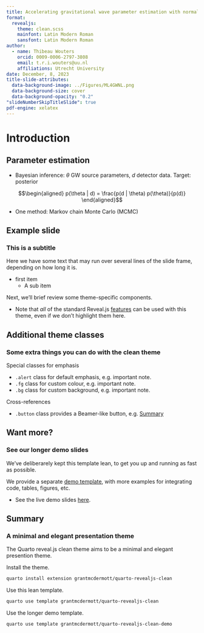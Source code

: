 ```yaml
---
title: Accelerating gravitational wave parameter estimation with normalizing flows
format: 
  revealjs:
    theme: clean.scss
    mainfont: Latin Modern Roman
    sansfont: Latin Modern Roman
author:
  - name: Thibeau Wouters
    orcid: 0009-0006-2797-3808
    email: t.r.i.wouters@uu.nl
    affiliations: Utrecht University
date: December, 8, 2023
title-slide-attributes:
  data-background-image: ../Figures/ML4GWNL.png
  data-background-size: cover
  data-background-opacity: "0.2"
"slideNumberSkipTitleSlide": true
pdf-engine: xelatex
---
```


# Introduction

## Parameter estimation

- Bayesian inference: $\theta$ GW source parameters, $d$ detector data. Target: [posterior]{.red}

$$\begin{aligned}
p(\theta | d) = \frac{p(d | \theta) p(\theta)}{p(d)}
\end{aligned}$$

- One method: Markov chain Monte Carlo (MCMC)

## Example slide

### This is a subtitle

Here we have some text that may run over several lines of the slide frame,
depending on how long it is.

- first item 
    - A sub item

Next, we'll brief review some theme-specific components.

- Note that _all_ of the standard Reveal.js
[features](https://quarto.org/docs/presentations/revealjs/)
can be used with this theme, even if we don't highlight them here.

## Additional theme classes

### Some extra things you can do with the clean theme

Special classes for emphasis

- `.alert` class for default emphasis, e.g. [important note]{.alert}.
- `.fg` class for custom colour, e.g. [important note]{.fg style="--col: #e64173"}.
- `.bg` class for custom background, e.g. [important note]{.bg style="--col: #e64173"}.

Cross-references

- `.button` class provides a Beamer-like button, e.g.
[[Summary]{.button}](#sec-summary)

## Want more?

### See our longer demo slides

We've deliberarely kept this template lean, to get you up and running as fast as
possible.

We provide a separate
[demo template](https://github.com/grantmcdermott/quarto-revealjs-clean-demo),
with more examples for integrating code, tables, figures, etc.

- See the live demo slides
[here](https://grantmcdermott.com/quarto-revealjs-clean-demo/template.html).

## Summary {#sec-summary}

### A minimal and elegant presentation theme

The Quarto reveal.js clean theme aims to be a minimal and elegant presention
theme.

Install the theme.

```.bash
quarto install extension grantmcdermott/quarto-revealjs-clean
```

Use this lean template.

```.bash
quarto use template grantmcdermott/quarto-revealjs-clean
```

Use the longer demo template.

```.bash
quarto use template grantmcdermott/quarto-revealjs-clean-demo
```